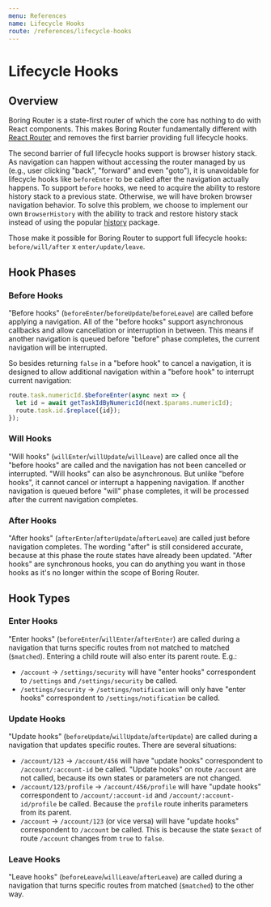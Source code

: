 ```yaml
---
menu: References
name: Lifecycle Hooks
route: /references/lifecycle-hooks
---
```


# Lifecycle Hooks

## Overview

Boring Router is a state-first router of which the core has nothing to do with React components. This makes Boring Router fundamentally different with [React Router](https://github.com/ReactTraining/react-router) and removes the first barrier providing full lifecycle hooks.

The second barrier of full lifecycle hooks support is browser history stack. As navigation can happen without accessing the router managed by us (e.g., user clicking "back", "forward" and even "goto"), it is unavoidable for lifecycle hooks like `beforeEnter` to be called after the navigation actually happens. To support `before` hooks, we need to acquire the ability to restore history stack to a previous state. Otherwise, we will have broken browser navigation behavior. To solve this problem, we choose to implement our own `BrowserHistory` with the ability to track and restore history stack instead of using the popular [history](https://github.com/ReactTraining/history) package.

Those make it possible for Boring Router to support full lifecycle hooks: `before/will/after` x `enter/update/leave`.

## Hook Phases

### Before Hooks

"Before hooks" (`beforeEnter`/`beforeUpdate`/`beforeLeave`) are called before applying a navigation. All of the "before hooks" support asynchronous callbacks and allow cancellation or interruption in between. This means if another navigation is queued before "before" phase completes, the current navigation will be interrupted.

So besides returning `false` in a "before hook" to cancel a navigation, it is designed to allow additional navigation within a "before hook" to interrupt current navigation:

```ts
route.task.numericId.$beforeEnter(async next => {
  let id = await getTaskIdByNumericId(next.$params.numericId);
  route.task.id.$replace({id});
});
```

### Will Hooks

"Will hooks" (`willEnter`/`willUpdate`/`willLeave`) are called once all the "before hooks" are called and the navigation has not been cancelled or interrupted. "Will hooks" can also be asynchronous. But unlike "before hooks", it cannot cancel or interrupt a happening navigation. If another navigation is queued before "will" phase completes, it will be processed after the current navigation completes.

### After Hooks

"After hooks" (`afterEnter`/`afterUpdate`/`afterLeave`) are called just before navigation completes. The wording "after" is still considered accurate, because at this phase the route states have already been updated. "After hooks" are synchronous hooks, you can do anything you want in those hooks as it's no longer within the scope of Boring Router.

## Hook Types

### Enter Hooks

"Enter hooks" (`beforeEnter`/`willEnter`/`afterEnter`) are called during a navigation that turns specific routes from not matched to matched (`$matched`). Entering a child route will also enter its parent route. E.g.:

- `/account` -> `/settings/security` will have "enter hooks" correspondent to `/settings` and `/settings/security` be called.
- `/settings/security` -> `/settings/notification` will only have "enter hooks" correspondent to `/settings/notification` be called.

### Update Hooks

"Update hooks" (`beforeUpdate`/`willUpdate`/`afterUpdate`) are called during a navigation that updates specific routes. There are several situations:

- `/account/123` -> `/account/456` will have "update hooks" correspondent to `/account/:account-id` be called. "Update hooks" on route `/account` are not called, because its own states or parameters are not changed.
- `/account/123/profile` -> `/account/456/profile` will have "update hooks" correspondent to `/account/:account-id` and `/account/:account-id/profile` be called. Because the `profile` route inherits parameters from its parent.
- `/account` -> `/account/123` (or vice versa) will have "update hooks" correspondent to `/account` be called. This is because the state `$exact` of route `/account` changes from `true` to `false`.

### Leave Hooks

"Leave hooks" (`beforeLeave`/`willLeave`/`afterLeave`) are called during a navigation that turns specific routes from matched (`$matched`) to the other way.
